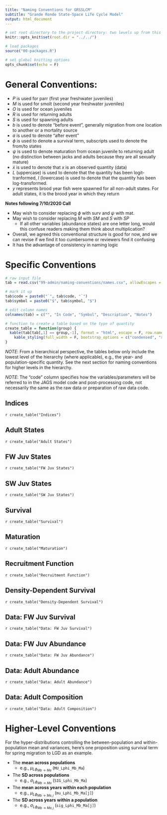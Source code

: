 ```yaml
---
title: "Naming Conventions for GRSSLCM"
subtitle: "Grande Ronde State-Space Life Cycle Model"
output: html_document
---
```


```r
# set root directory to the project directory: two levels up from this location
knitr::opts_knit$set(root.dir = "../../")
```

```r
# load packages
source("00-packages.R")

# set global knitting options
opts_chunk$set(echo = F)
```

# General Conventions:

*  $P$ is used for parr (first year freshwater juveniles)
*  $M$ is used for smolt (second year freshwater juveniles)
*  $O$ is used for ocean juveniles
*  $R$ is used for returning adults
*  $S$ is used for spawning adults
*  $b$ is used to denote "before event", generally migration from one location to another or a mortality source 
*  $a$ is used to denote "after event"
*  $\phi$ is used to denote a survival term, subscripts used to denote the from/to states
*  $\psi$ is used to denote maturation from ocean juvenile to returning adult (no distinction between jacks and adults because they are all sexually mature)
*  $\dot{x}$ is used to denote that $x$ is an observed quantity (data)
*  $L$ (uppercase) is used to denote that the quantity has been logit-tranformed, $l$ (lowercase) is used to denote that the quantity has been log-transformed.
*  $y$ represents brood year fish were spawned for all non-adult states. For adult states, it is the brood year in which they return

**Notes following 7/10/2020 Call**

*  May wish to consider replacing $\phi$ with $\mathrm{surv}$ and $\psi$ with $\mathrm{mat}$.
*  May wish to consider replacing $M$ with $SM$ and $S$ with $SP$
    *  If all other variables (abundance states) are one letter long, would this confuse readers making them think about multiplication?
*  Overall, we agreed this conventional structure is good for now, and we can revise if we find it too cumbersome or reviewers find it confusing
*  It has the advantage of consistency in naming logic

# Specific Conventions {.tabset .tabset-dropdown}

```r
# raw input file
tab = read.csv("99-admin/naming-conventions/names.csv", allowEscapes = T, stringsAsFactors = F)

# mark it up
tab$code = paste0("`", tab$code, "`")
tab$symbol = paste0("$", tab$symbol, "$")

# edit column names
colnames(tab) = c("", "In Code", "Symbol", "Description", "Notes")
```

```r
# function to create a table based on the type of quantity
create_table = function(group) {
  kable(tab[tab[,1] == group,-1], format = "html", escape = F, row.names = F) %>%
    kable_styling(full_width = F, bootstrap_options = c("condensed", "striped"))
}
```

_NOTE_: From a hierarchical perspective, the tables below only include the lowest level of the hierarchy (where applicable), e.g., the year- and population-specific quantity. See the next section for naming conventions for higher levels in the hierarchy.

_NOTE_: The "code" column specifies how the variables/parameters will be referred to in the JAGS model code and post-processing code, not necessarily the same as the raw data or preparation of raw data code.

## Indices

`r create_table("Indices")`

## Adult States

`r create_table("Adult States")`

## FW Juv States

`r create_table("FW Juv States")`

## SW Juv States

`r create_table("SW Juv States")`

## Survival

`r create_table("Survival")`

## Maturation

`r create_table("Maturation")`

## Recruitment Function

`r create_table("Recruitment Function")`

## Density-Dependent Survival

`r create_table("Density-Dependent Survival")`

## Data: FW Juv Survival

`r create_table("Data: FW Juv Survival")`

## Data: FW Juv Abundance

`r create_table("Data: FW Juv Abundance")`

## Data: Adult Abundance

`r create_table("Data: Adult Abundance")`

## Data: Adult Composition

`r create_table("Data: Adult Composition")`

# Higher-Level Conventions

For the hyper-distributions controlling the between-population and within-population mean and variances, here's one proposition using survival term for spring migration to LGD as an example.

*  The **mean across populations**
    * e.g., $\mu_{L\phi_{Mb \rightarrow Ma}}$ (`MU_Lphi_Mb_Ma`)
*  The **SD across populations**
    * e.g., $\sigma_{L\phi_{Mb \rightarrow Ma}}$ (`SIG_Lphi_Mb_Ma`)
*  The **mean across years within each population**
    * e.g., $\mu_{L\phi_{Mb \rightarrow Ma, j}}$ (`mu_Lphi_Mb_Ma[j]`)
*  The **SD across years within a population**
    * e.g., $\sigma_{L\phi_{Mb \rightarrow Ma, j}}$ (`sig_Lphi_Mb_Ma[j]`)
